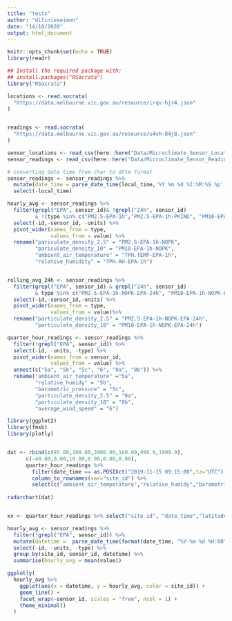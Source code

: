 ```yaml
---
title: "tests"
author: "dilinieseimon"
date: "14/10/2020"
output: html_document
---
```


```r
knitr::opts_chunk$set(echo = TRUE)
library(readr)
```

```r
## Install the required package with:
## install.packages("RSocrata")
library("RSocrata")

locations <- read.socrata(
  "https://data.melbourne.vic.gov.au/resource/irqv-hjr4.json"
)


readings <- read.socrata(
  "https://data.melbourne.vic.gov.au/resource/u4vh-84j8.json"
)
```


```r
sensor_locations <- read_csv(here::here("Data/Microclimate_Sensor_Locations.csv"))
sensor_readings <- read_csv(here::here("Data/Microclimate_Sensor_Readings.csv"))
```

```r
# converting date time from char to dttm format
sensor_readings <- sensor_readings %>%
  mutate(date_time = parse_date_time(local_time,'%Y %m %d %I:%M:%S %p')) %>%
  select(-local_time)

hourly_avg <- sensor_readings %>%
  filter(grepl("EPA", sensor_id)& !grepl("24h", sensor_id)
         & !(type %in% c("PM2.5-EPA-1h","PM2.5-EPA-1h-PKIND", "PM10-EPA-1h", "PM10-EPA-1h-PKIND"))) %>%
  select(-id,-sensor_id, -units) %>%
  pivot_wider(names_from = type,
              values_from = value) %>%
  rename("pariculate_density_2.5" = "PM2.5-EPA-1h-NOPK",
         "pariculate_density_10" = "PM10-EPA-1h-NOPK",
         "ambient_air_temperature" = "TPH.TEMP-EPA-1h",
         "relative_humidity" = "TPH.RH-EPA-1h")


rolling_avg_24h <- sensor_readings %>%
  filter(grepl("EPA", sensor_id) & grepl("24h", sensor_id)
         & type %in% c("PM2.5-EPA-1h-NOPK-EPA-24h", "PM10-EPA-1h-NOPK-EPA-24h")) %>%
  select(-id,-sensor_id,-units) %>%
  pivot_wider(names_from = type,
              values_from = value)%>%
  rename("particulate_density_2.5" = "PM2.5-EPA-1h-NOPK-EPA-24h",
         "particulate_density_10" = "PM10-EPA-1h-NOPK-EPA-24h")

quarter_hour_readings <- sensor_readings %>%
  filter(!grepl("EPA", sensor_id)) %>%
  select(-id, -units, -type) %>%
  pivot_wider(names_from = sensor_id,
              values_from = value) %>%
  unnest(c("5a", "5b", "5c", "6", "0a", "0b")) %>%
  rename("ambient_air_temperature" ="5a",
         "relative_humidy" = "5b",
         "barometric_pressure" = "5c",
         "particulate_density_2.5" = "0a",
         "particulate_density_10" = "0b",
         "average_wind_speed" = "6")
```

```r
library(ggplot2)
library(fmsb)
library(plotly)


dat <- rbind(c(85.00,100.00,2000.00,160.00,999.9,1999.9),
      c(-40.00,0.00,10.00,0.00,0.00,0.00),
      quarter_hour_readings %>%
        filter(date_time == as.POSIXct("2019-11-15 09:15:00",tz="UTC")) %>%
        column_to_rownames(var="site_id") %>%
        select(c("ambient_air_temperature","relative_humidy","barometric_pressure", "average_wind_speed", "particulate_density_2.5", "particulate_density_10")))
  
radarchart(dat)


xx <- quarter_hour_readings %>% select("site_id", "date_time","latitude", "longitude","ambient_air_temperature","relative_humidy","barometric_pressure", "average_wind_speed", "particulate_density_2.5", "particulate_density_10")
```

```r
hourly_avg <- sensor_readings %>%
  filter(!grepl("EPA", sensor_id)) %>%
  mutate(datetime =  parse_date_time(format(date_time, "%Y-%m-%d %H:00"),'%Y %m %d %H:%M')) %>%
  select(-id, -units, -type) %>%
  group_by(site_id, sensor_id, datetime) %>%
  summarise(hourly_avg = mean(value))

ggplotly(
  hourly_avg %>%
    ggplot(aes(x = datetime, y = hourly_avg, color = site_id)) +
    geom_line() +
    facet_wrap(~sensor_id, scales = "free", ncol = 1) +
    theme_minimal()
  )

```

